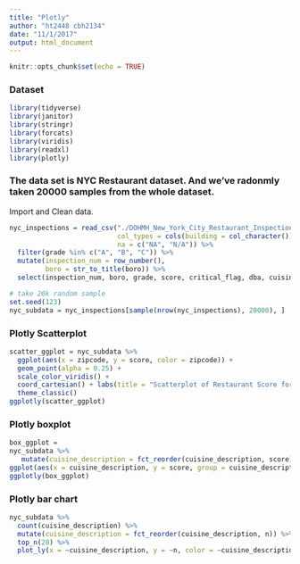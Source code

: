 ```yaml
---
title: "Plotly"
author: "ht2448 cbh2134"
date: "11/1/2017"
output: html_document
---
```


```r
knitr::opts_chunk$set(echo = TRUE)
```

### Dataset

```r
library(tidyverse)
library(janitor)
library(stringr)
library(forcats)
library(viridis)
library(readxl)
library(plotly)
```


### The data set is NYC Restaurant dataset. And we've radonmly taken 20000 samples from the whole dataset.



Import and Clean data. 

```r
nyc_inspections = read_csv("./DOHMH_New_York_City_Restaurant_Inspection_Results.csv.gz", 
                           col_types = cols(building = col_character()),
                           na = c("NA", "N/A")) %>% 
  filter(grade %in% c("A", "B", "C")) %>% 
  mutate(inspection_num = row_number(),   
         boro = str_to_title(boro)) %>% 
  select(inspection_num, boro, grade, score, critical_flag, dba, cuisine_description, zipcode, violation_description)

# take 20k random sample
set.seed(123)
nyc_subdata = nyc_inspections[sample(nrow(nyc_inspections), 20000), ]
```

### Plotly Scatterplot

```r
scatter_ggplot = nyc_subdata %>%
  ggplot(aes(x = zipcode, y = score, color = zipcode)) +
  geom_point(alpha = 0.25) +
  scale_color_viridis() +
  coord_cartesian() + labs(title = "Scatterplot of Restaurant Score for Zipcodes", x = "Zipcodes", y = "Restaurant Score") +
  theme_classic()
ggplotly(scatter_ggplot)
```


### Plotly boxplot

```r
box_ggplot =
nyc_subdata %>% 
   mutate(cuisine_description = fct_reorder(cuisine_description, score)) %>%
ggplot(aes(x = cuisine_description, y = score, group = cuisine_description)) + geom_boxplot(aes(color = cuisine_description)) + labs(title = "Boxplot of the restaurant score for different cusine type in NYC", x = "cuisine type", y = "Restuarant Score") + theme_classic() + theme(axis.text.x = element_text(hjust = 1), plot.title = element_text(hjust = 0.5))
ggplotly(box_ggplot)
```

### Plotly bar chart

```r
nyc_subdata %>% 
  count(cuisine_description) %>% 
  mutate(cuisine_description = fct_reorder(cuisine_description, n)) %>% 
  top_n(20) %>%
  plot_ly(x = ~cuisine_description, y = ~n, color = ~cuisine_description, type = "bar", colors = "Set2")
```

